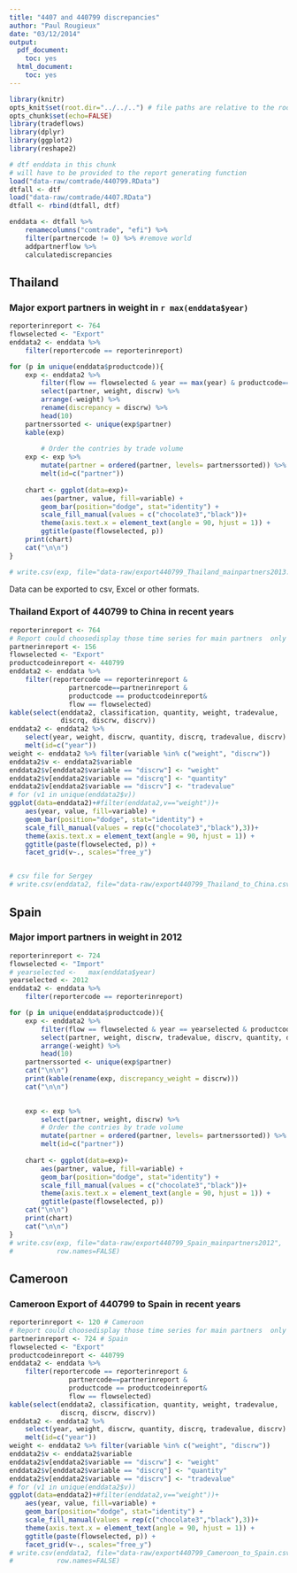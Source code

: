 ```yaml
---
title: "4407 and 440799 discrepancies"
author: "Paul Rougieux"
date: "03/12/2014"
output:
  pdf_document:
    toc: yes
  html_document:
    toc: yes
---
```



```r
library(knitr)
opts_knit$set(root.dir="../../..") # file paths are relative to the root of the project directory
opts_chunk$set(echo=FALSE)
library(tradeflows)
library(dplyr)
library(ggplot2)
library(reshape2)
``` 


```r
# dtf enddata in this chunk 
# will have to be provided to the report generating function
load("data-raw/comtrade/440799.RData")
dtfall <- dtf
load("data-raw/comtrade/4407.RData")
dtfall <- rbind(dtfall, dtf)

enddata <- dtfall %>%
    renamecolumns("comtrade", "efi") %>%
    filter(partnercode != 0) %>% #remove world
    addpartnerflow %>%
    calculatediscrepancies
```


## Thailand
### Major export partners in weight in `r max(enddata$year)` 
```r
reporterinreport <- 764
flowselected <- "Export"
enddata2 <- enddata %>%
    filter(reportercode == reporterinreport)

for (p in unique(enddata$productcode)){
    exp <- enddata2 %>% 
        filter(flow == flowselected & year == max(year) & productcode==p) %>%
        select(partner, weight, discrw) %>%
        arrange(-weight) %>%
        rename(discrepancy = discrw) %>%
        head(10)
    partnerssorted <- unique(exp$partner)
    kable(exp)
    
        # Order the contries by trade volume
    exp <- exp %>%
        mutate(partner = ordered(partner, levels= partnerssorted)) %>%
        melt(id=c("partner"))
    
    chart <- ggplot(data=exp)+
        aes(partner, value, fill=variable) +
        geom_bar(position="dodge", stat="identity") +
        scale_fill_manual(values = c("chocolate3","black"))+
        theme(axis.text.x = element_text(angle = 90, hjust = 1)) +
        ggtitle(paste(flowselected, p))
    print(chart)
    cat("\n\n")
}

# write.csv(exp, file="data-raw/export440799_Thailand_mainpartners2013.csv", row.names=FALSE)
```
Data can be exported to csv, Excel or other formats.


### Thailand Export of 440799 to China in recent years
```r
reporterinreport <- 764
# Report could choosedisplay those time series for main partners  only
partnerinreport <- 156 
flowselected <- "Export"
productcodeinreport <- 440799
enddata2 <- enddata %>%
    filter(reportercode == reporterinreport & 
               partnercode==partnerinreport &
               productcode == productcodeinreport&
               flow == flowselected)
kable(select(enddata2, classification, quantity, weight, tradevalue, 
             discrq, discrw, discrv))
enddata2 <- enddata2 %>%
    select(year, weight, discrw, quantity, discrq, tradevalue, discrv) %>%
    melt(id=c("year"))
weight <- enddata2 %>% filter(variable %in% c("weight", "discrw"))
enddata2$v <- enddata2$variable
enddata2$v[enddata2$variable == "discrw"] <- "weight"
enddata2$v[enddata2$variable == "discrq"] <- "quantity"
enddata2$v[enddata2$variable == "discrv"] <- "tradevalue"
# for (v1 in unique(enddata2$v))
ggplot(data=enddata2)+#filter(enddata2,v=="weight"))+
    aes(year, value, fill=variable) +
    geom_bar(position="dodge", stat="identity") +
    scale_fill_manual(values = rep(c("chocolate3","black"),3))+
    theme(axis.text.x = element_text(angle = 90, hjust = 1)) +
    ggtitle(paste(flowselected, p)) +
    facet_grid(v~., scales="free_y")


# csv file for Sergey
# write.csv(enddata2, file="data-raw/export440799_Thailand_to_China.csv", row.names=FALSE) 
```

## Spain
### Major import partners in weight in 2012
```r
reporterinreport <- 724
flowselected <- "Import"
# yearselected <-   max(enddata$year)
yearselected <- 2012
enddata2 <- enddata %>%
    filter(reportercode == reporterinreport)

for (p in unique(enddata$productcode)){
    exp <- enddata2 %>% 
        filter(flow == flowselected & year == yearselected & productcode==p) %>%
        select(partner, weight, discrw, tradevalue, discrv, quantity, discrq) %>%
        arrange(-weight) %>%
        head(10)
    partnerssorted <- unique(exp$partner)
    cat("\n\n")
    print(kable(rename(exp, discrepancy_weight = discrw)))
    cat("\n\n")

    
    exp <- exp %>%
        select(partner, weight, discrw) %>%
        # Order the contries by trade volume
        mutate(partner = ordered(partner, levels= partnerssorted)) %>%
        melt(id=c("partner"))
    
    chart <- ggplot(data=exp)+
        aes(partner, value, fill=variable) +
        geom_bar(position="dodge", stat="identity") +
        scale_fill_manual(values = c("chocolate3","black"))+
        theme(axis.text.x = element_text(angle = 90, hjust = 1)) +
        ggtitle(paste(flowselected, p))
    cat("\n\n")
    print(chart)
    cat("\n\n")
}
# write.csv(exp, file="data-raw/export440799_Spain_mainpartners2012", 
#           row.names=FALSE)
```

## Cameroon
### Cameroon Export of 440799 to Spain in recent years
```r
reporterinreport <- 120 # Cameroon
# Report could choosedisplay those time series for main partners  only
partnerinreport <- 724 # Spain 
flowselected <- "Export"
productcodeinreport <- 440799
enddata2 <- enddata %>%
    filter(reportercode == reporterinreport & 
               partnercode==partnerinreport &
               productcode == productcodeinreport&
               flow == flowselected)
kable(select(enddata2, classification, quantity, weight, tradevalue, 
             discrq, discrw, discrv))
enddata2 <- enddata2 %>%
    select(year, weight, discrw, quantity, discrq, tradevalue, discrv) %>%
    melt(id=c("year"))
weight <- enddata2 %>% filter(variable %in% c("weight", "discrw"))
enddata2$v <- enddata2$variable
enddata2$v[enddata2$variable == "discrw"] <- "weight"
enddata2$v[enddata2$variable == "discrq"] <- "quantity"
enddata2$v[enddata2$variable == "discrv"] <- "tradevalue"
# for (v1 in unique(enddata2$v))
ggplot(data=enddata2)+#filter(enddata2,v=="weight"))+
    aes(year, value, fill=variable) +
    geom_bar(position="dodge", stat="identity") +
    scale_fill_manual(values = rep(c("chocolate3","black"),3))+
    theme(axis.text.x = element_text(angle = 90, hjust = 1)) +
    ggtitle(paste(flowselected, p)) +
    facet_grid(v~., scales="free_y")
# write.csv(enddata2, file="data-raw/export440799_Cameroon_to_Spain.csv", 
#           row.names=FALSE)
```
